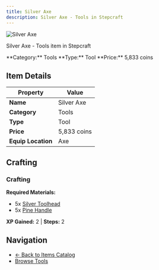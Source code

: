 ```yaml
---
title: Silver Axe
description: Silver Axe - Tools in Stepcraft
---
```


<div className="flex items-start gap-6 mb-8">
  <div className="flex-shrink-0">
    <img src="/assets/resources/smithing/silver_axe.png" alt="Silver Axe" className="w-24 h-24 border rounded-lg" />
  </div>
  <div className="flex-1">
    <div className="space-y-2">
      <p className="text-lg text-muted-foreground">Silver Axe - Tools item in Stepcraft</p>
      <div className="flex flex-wrap gap-4 text-sm">
        <span className="px-2 py-1 bg-blue-100 dark:bg-blue-900 rounded-md">
          **Category:** Tools
        </span>
        <span className="px-2 py-1 bg-green-100 dark:bg-green-900 rounded-md">
          **Type:** Tool
        </span>
        <span className="px-2 py-1 bg-yellow-100 dark:bg-yellow-900 rounded-md">
          **Price:** 5,833 coins
        </span>
      </div>
    </div>
  </div>
</div>

## Item Details

| Property | Value |
|----------|-------|
| **Name** | Silver Axe |
| **Category** | Tools |
| **Type** | Tool |
| **Price** | 5,833 coins |
| **Equip Location** | Axe |



## Crafting

### Crafting

**Required Materials:**
- 5x [Silver Toolhead](/docs/resources/individual/silver_toolhead)
- 5x [Pine Handle](/docs/resources/individual/pine_handle)

**XP Gained:** 2 | **Steps:** 2



## Navigation

- [← Back to Items Catalog](/docs/items)
- [Browse Tools](/docs/items#tools)
